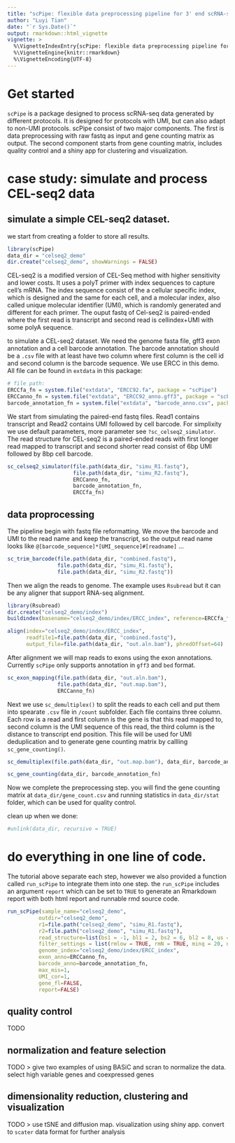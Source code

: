 ```yaml
---
title: "scPipe: flexible data preprocessing pipeline for 3' end scRNA-seq data"
author: "Luyi Tian"
date: "`r Sys.Date()`"
output: rmarkdown::html_vignette
vignette: >
  %\VignetteIndexEntry{scPipe: flexible data preprocessing pipeline for 3' end scRNA-seq data}
  %\VignetteEngine{knitr::rmarkdown}
  %\VignetteEncoding{UTF-8}
---
```




# Get started

`scPipe` is a package designed to process scRNA-seq data generated by different protocols. It is designed for protocols with UMI, but can also adapt to non-UMI protocols. scPipe consist of two major components. The first is data preprocessing with raw fastq as input and gene counting matrix as output. The second component starts from gene counting matrix, includes quality control and a shiny app for clustering and visualization.

# case study: simulate and process CEL-seq2 data

## simulate a simple CEL-seq2 dataset.

we start from creating a folder to store all results.

```r
library(scPipe)
data_dir = "celseq2_demo"
dir.create("celseq2_demo", showWarnings = FALSE)
```

CEL-seq2 is a modified version of CEL-Seq method with higher sensitivity and lower costs. It uses a polyT primer with index sequences to capture cell's mRNA. The index sequence consist of the a cellular specific index, which is designed and the same for each cell, and a molecular index, also called unique molecular identifier (UMI), which is randomly generated and different for each primer. The ouput fastq of Cel-seq2 is paired-ended where the first read is transcript and second read is cellindex+UMI with some polyA sequence.

to simulate a CEL-seq2 dataset. We need the genome fasta file, gff3 exon annotation and a cell barcode annotation. The barcode annotation should be a `.csv` file with at least have two column where first column is the cell id and second column is the barcode sequence. We use ERCC in this demo. All file can be found in `extdata` in this package:

```r
# file path:
ERCCfa_fn = system.file("extdata", "ERCC92.fa", package = "scPipe")
ERCCanno_fn = system.file("extdata", "ERCC92_anno.gff3", package = "scPipe")
barcode_annotation_fn = system.file("extdata", "barcode_anno.csv", package = "scPipe")
```

We start from simulating the paired-end fastq files. Read1 contains transcript and Read2 contains UMI followed by cell barcode. For simplixity we use default parameters, more parameter see `?sc_celseq2_simulator`. The read structure for CEL-seq2 is a paired-ended reads with first longer read mapped to transcript and second shorter read consist of 6bp UMI followed by 8bp cell barcode.
```r
sc_celseq2_simulator(file.path(data_dir, "simu_R1.fastq"),
                     file.path(data_dir, "simu_R2.fastq"),
                     ERCCanno_fn,
                     barcode_annotation_fn,
                     ERCCfa_fn)
```

## data proprocessing

The pipeline begin with fastq file reformatting. We move the barcode and UMI to the read name and keep the transcript, so the output read name looks like `@[barcode_sequence]*[UMI_sequence]#[readname]` ...

```r
sc_trim_barcode(file.path(data_dir, "combined.fastq"),
                file.path(data_dir, "simu_R1.fastq"),
                file.path(data_dir, "simu_R2.fastq"))
```

Then we align the reads to genome. The example uses `Rsubread` but it can be any aligner that support RNA-seq alignment.
```r
library(Rsubread)
dir.create("celseq2_demo/index")
buildindex(basename="celseq2_demo/index/ERCC_index", reference=ERCCfa_fn)

align(index="celseq2_demo/index/ERCC_index",
      readfile1=file.path(data_dir, "combined.fastq"),
      output_file=file.path(data_dir, "out.aln.bam"), phredOffset=64)
```

After alignment we will map reads to exons using the exon annotations. Currently `scPipe` only supports annotation in `gff3` and `bed` format.

```r
sc_exon_mapping(file.path(data_dir, "out.aln.bam"),
                file.path(data_dir, "out.map.bam"),
                ERCCanno_fn)
```

Next we use `sc_demultiplex()` to split the reads to each cell and put them into spearate `.csv` file in `/count` subfolder. Each file contains three column. Each row is a read and first column is the gene is that this read mapped to, second column is the UMI sequence of this read, the third column is the distance to transcript end position. This file will be used for UMI deduplication and to generate gene counting matrix by callling `sc_gene_counting()`.

```r
sc_demultiplex(file.path(data_dir, "out.map.bam"), data_dir, barcode_annotation_fn)

sc_gene_counting(data_dir, barcode_annotation_fn)
```

Now we complete the preprocessing step. you will find the gene counting matrix at `data_dir/gene_count.csv` and running statistics in `data_dir/stat` folder, which can be used for quality control.

clean up when we done:
```r
#unlink(data_dir, recursive = TRUE)
```

# do everything in one line of code. 

The tutorial above separate each step, however we also provided a function called `run_scPipe` to integrate them into one step. the `run_scPipe` includes an argument `report` which can be set to `TRUE` to generate an Rmarkdown report with both html report and runnable rmd source code.

```r
run_scPipe(sample_name="celseq2_demo",
          outdir="celseq2_demo",
          r1=file.path("celseq2_demo", "simu_R1.fastq"),
          r2=file.path("celseq2_demo", "simu_R1.fastq"),
          read_structure=list(bs1 = -1, bl1 = 2, bs2 = 6, bl2 = 8, us = 0, ul = 6),
          filter_settings = list(rmlow = TRUE, rmN = TRUE, minq = 20, numbq = 2),
          genome_index="celseq2_demo/index/ERCC_index",
          exon_anno=ERCCanno_fn,
          barcode_anno=barcode_annotation_fn,
          max_mis=1,
          UMI_cor=1,
          gene_fl=FALSE,
          report=FALSE)
```


## quality control

TODO

## normalization and feature selection

TODO
> give two examples of using BASiC and scran to normalize the data. select high variable genes and coexpressed genes

## dimensionality reduction, clustering and visualization

TODO
> use tSNE and diffusion map. visualization using shiny app. convert to `scater` data format for further analysis
